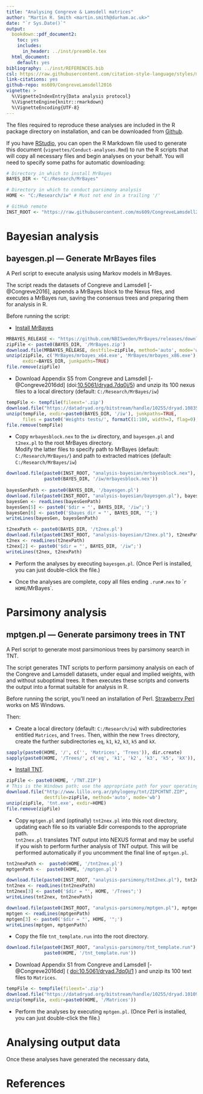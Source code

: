 ```yaml
---
title: "Analysing Congreve & Lamsdell matrices"
author: "Martin R. Smith <martin.smith@durham.ac.uk>"
date: "`r Sys.Date()`"
output: 
  bookdown::pdf_document2:
    toc: yes
    includes:
      in_header: ../inst/preamble.tex
  html_document:
    default: yes
bibliography: ../inst/REFERENCES.bib
csl: https://raw.githubusercontent.com/citation-style-language/styles/master/dependent/biology-letters.csl
link-citations: yes
github-repo: ms609/CongreveLamsdell2016
vignette: >
  %\VignetteIndexEntry{Data analysis protocol}
  %\VignetteEngine{knitr::rmarkdown}
  %\VignetteEncoding{UTF-8}
---
```


The files required to reproduce these analyses are included in the R
package directory on installation, and can be downloaded from [Github](https://github.com/ms609/CongreveLamsdell2016/tree/master/inst).

If you have [RStudio](https://www.rstudio.com/), you can open the R Markdown
file used to generate this document (`vignettes/Conduct-analyses.Rmd`) to run the
R scripts that will copy all necessary files and begin analyses on your 
behalf.  You will need to specify some paths for automatic downloading:
```R
# Directory in which to install MrBayes
BAYES_DIR <- "C:/Research/MrBayes"

# Directory in which to conduct parsimony analysis
HOME <- "C:/Research/iw" # Must not end in a trailing '/'

# GitHub remote
INST_ROOT <- "https://raw.githubusercontent.com/ms609/CongreveLamsdell2016/master/inst/"
```



# Bayesian analysis

## bayesgen.pl — Generate MrBayes files

A Perl script to execute analysis using Markov models in MrBayes.

The script reads the datasets of Congreve and Lamsdell [-@Congreve2016], appends a MrBayes block to the Nexus files, and executes a MrBayes run, saving the consensus trees and preparing them for analysis in R.

Before running the script:

*	[Install MrBayes](http://mrbayes.sourceforge.net/)
```r
MRBAYES_RELEASE <- "https://github.com/NBISweden/MrBayes/releases/download/v3.2.6/MrBayes-3.2.6_WIN32_x64.zip"
zipFile <- paste0(BAYES_DIR, '/MrBayes.zip')
download.file(MRBAYES_RELEASE, destfile=zipFile, method='auto', mode='wb')
unzip(zipFile, c('MrBayes/mrbayes_x64.exe', 'MrBayes/mrbayes_x86.exe'), 
      exdir=BAYES_DIR, junkpaths=TRUE)
file.remove(zipFile)
```

*	Download Appendix S5 from Congreve and Lamsdell [-@Congreve2016dd] 
(doi:[10.5061/dryad.7dq0j/5](https://dx.doi.org/10.5061/dryad.7dq0j/5)) and unzip its 100 nexus files to a local directory (default: `C:/Research/MrBayes/iw`)
```r
tempFile <- tempfile(fileext='.zip')
download.file("https://datadryad.org/bitstream/handle/10255/dryad.108351/S5%20-%20Character%20Weights%20Test%20NEXUS%20files.zip", tempFile)
unzip(tempFile, exdir=paste0(BAYES_DIR, '/iw'), junkpaths=TRUE,
      files = paste0('Weights tests/', formatC(1:100, width=3, flag=0), '.txt.nex'))
file.remove(tempFile)
```

*	Copy `mrbayesblock.nex` to the `iw` directory, and 
  `bayesgen.pl` and `t2nex.pl` to the root MrBayes directory.  
  Modify the latter files to specify path to MrBayes (default: `C:/Research/MrBayes/`)
  and path to extracted matrices (default: `C:/Research/MrBayes/iw`)
```r
download.file(paste0(INST_ROOT, "analysis-bayesian/mrbayesblock.nex"), 
              paste0(BAYES_DIR, '/iw/mrbayesblock.nex'))
              
bayesGenPath <- paste0(BAYES_DIR, '/bayesgen.pl')
download.file(paste0(INST_ROOT, "analysis-bayesian/bayesgen.pl"), bayesGenPath)
bayesGen <- readLines(bayesGenPath)
bayesGen[5] <- paste0('$dir = "', BAYES_DIR, '/iw";')
bayesGen[6] <- paste0('$bayes_dir = "', BAYES_DIR, '";')
writeLines(bayesGen, bayesGenPath)

t2nexPath <- paste0(BAYES_DIR, '/t2nex.pl')
download.file(paste0(INST_ROOT, "analysis-bayesian/t2nex.pl"), t2nexPath)
t2nex <- readLines(t2nexPath)
t2nex[2] <- paste0('$dir = "', BAYES_DIR, '/iw";')
writeLines(t2nex, t2nexPath)
```

* Perform the analyses by executing `bayesgen.pl`. (Once Perl is installed,
you can just double-click the file.)

* Once the analyses are complete, copy all files ending `.run#.nex` to 
  ``r HOME`/MrBayes`.

# Parsimony analysis

## mptgen.pl — Generate parsimony trees in TNT

A Perl script to generate most parsimonious trees by parsimony search in TNT.

The script generates TNT scripts to perform parsimony analysis on each of the Congreve and Lamsdell datasets, under equal and implied weights, with and without suboptimal trees.
It then executes these scripts and converts the output into a format suitable for analysis in R.

Before running the script, you'll need an installation of Perl.  [Strawberry Perl](http://strawberryperl.com/) works on MS Windows.

Then:

*	Create a local directory (default: `C:/Research/iw`) with subdirectories 
  entitled `Matrices`, and `Trees`.  Then, within the new `Trees` directory, 
  create the further subdirectories `eq`, `k1`, `k2`, `k3`, `k5` and `kX`.

```r
sapply(paste0(HOME, '/', c('', 'Matrices', 'Trees')), dir.create)
sapply(paste0(HOME, '/Trees/', c('eq', 'k1', 'k2', 'k3', 'k5', 'kX')), dir.create)
```

*	[Install TNT](http://www.lillo.org.ar/phylogeny/tnt/).

```r
zipFile <- paste0(HOME, '/TNT.ZIP')
# This is the Windows path; use the appropriate path for your operating system
download.file("http://www.lillo.org.ar/phylogeny/tnt/ZIPCHTNT.ZIP", 
              destfile=zipFile, method='auto', mode='wb')
unzip(zipFile, 'tnt.exe', exdir=HOME)
file.remove(zipFile)
```

*	Copy `mptgen.pl` and (optinally) `tnt2nex.pl` into this root directory, updating each file so its variable $dir corresponds to the appropriate path.  
`tnt2nex.pl` translates TNT output into NEXUS format and may be useful if you 
wish to perform further analysis of TNT output.  This will be performed
automatically if you uncomment the final line of `mptgen.pl`.

```r
tnt2nexPath <-  paste0(HOME, '/tnt2nex.pl')
mptgenPath <-  paste0(HOME, '/mptgen.pl')

download.file(paste0(INST_ROOT, "analysis-parsimony/tnt2nex.pl"), tnt2nexPath)
tnt2nex <- readLines(tnt2nexPath)
tnt2nex[3] <- paste0('$dir = "', HOME, '/Trees";')
writeLines(tnt2nex, tnt2nexPath)

download.file(paste0(INST_ROOT, "analysis-parsimony/mptgen.pl"), mptgenPath)
mptgen <- readLines(mptgenPath)
mptgen[3] <- paste0('$dir = "', HOME, '";')
writeLines(mptgen, mptgenPath)
```

*	Copy the file `tnt_template.run` into the root directory.

```r
download.file(paste0(INST_ROOT, "analysis-parsimony/tnt_template.run"), 
              paste0(HOME, '/tnt_template.run'))
```

*	Download Appendix S1 from Congreve and Lamsdell [-@Congreve2016dd]  ( [doi:10.5061/dryad.7dq0j/1](https://dx.doi.org/10.5061/dryad.7dq0j/1) ) and unzip its 100 text files to `Matrices`.

```r
tempFile <- tempfile(fileext='.zip')
download.file("https://datadryad.org/bitstream/handle/10255/dryad.101095/S1%20-%20TNT%20files.zip", tempFile)
unzip(tempFile, exdir=paste0(HOME, '/Matrices'))
```

* Perform the analyses by executing `mptgen.pl`. (Once Perl is installed,
you can just double-click the file.)

# Analysing output data

Once these analyses have generated the necessary data, 

# References
